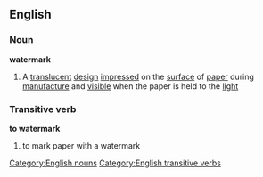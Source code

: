 ==English==
===Noun===
'''watermark'''
#A [[translucent]] [[design]] [[impressed]] on the [[surface]] of [[paper]] during [[manufacture]] and [[visible]] when the paper is held to the [[light]]
===Transitive verb===
'''to watermark'''
#to mark paper with a watermark
[[Category:English nouns]]
[[Category:English transitive verbs]]